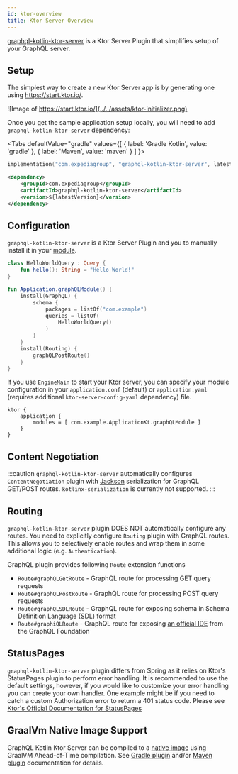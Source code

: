 ```yaml
---
id: ktor-overview
title: Ktor Server Overview
---
```



[graphql-kotlin-ktor-server](https://github.com/ExpediaGroup/graphql-kotlin/tree/master/servers/graphql-kotlin-ktor-server)
is a Ktor Server Plugin that simplifies setup of your GraphQL server.

## Setup

The simplest way to create a new Ktor Server app is by generating one using https://start.ktor.io/.

![Image of https://start.ktor.io/](../../assets/ktor-initializer.png)

Once you get the sample application setup locally, you will need to add `graphql-kotlin-ktor-server` dependency:

<Tabs
  defaultValue="gradle"
  values={[
    { label: 'Gradle Kotlin', value: 'gradle' },
    { label: 'Maven', value: 'maven' }
  ]
}>

<TabItem value="gradle">

```kotlin
implementation("com.expediagroup", "graphql-kotlin-ktor-server", latestVersion)
```

</TabItem>
<TabItem value="maven">

```xml
<dependency>
    <groupId>com.expediagroup</groupId>
    <artifactId>graphql-kotlin-ktor-server</artifactId>
    <version>${latestVersion}</version>
</dependency>
```

</TabItem>
</Tabs>

## Configuration

`graphql-kotlin-ktor-server` is a Ktor Server Plugin and you to manually install it in your [module](https://ktor.io/docs/modules.html).

```kotlin
class HelloWorldQuery : Query {
    fun hello(): String = "Hello World!"
}

fun Application.graphQLModule() {
    install(GraphQL) {
        schema {
            packages = listOf("com.example")
            queries = listOf(
                HelloWorldQuery()
            )
        }
    }
    install(Routing) {
        graphQLPostRoute()
    }
}
```

If you use `EngineMain` to start your Ktor server, you can specify your module configuration in your `application.conf` (default)
or `application.yaml` (requires additional `ktor-server-config-yaml` dependency) file.

```
ktor {
    application {
        modules = [ com.example.ApplicationKt.graphQLModule ]
    }
}
```

## Content Negotiation

:::caution
`graphql-kotlin-ktor-server` automatically configures `ContentNegotiation` plugin with [Jackson](https://github.com/FasterXML/jackson)
serialization for GraphQL GET/POST routes. `kotlinx-serialization` is currently not supported.
:::

## Routing

`graphql-kotlin-ktor-server` plugin DOES NOT automatically configure any routes. You need to explicitly configure `Routing`
plugin with GraphQL routes. This allows you to selectively enable routes and wrap them in some additional logic (e.g. `Authentication`).

GraphQL plugin provides following `Route` extension functions

- `Route#graphQLGetRoute` - GraphQL route for processing GET query requests
- `Route#graphQLPostRoute` - GraphQL route for processing POST query requests
- `Route#graphQLSDLRoute` - GraphQL route for exposing schema in Schema Definition Language (SDL) format
- `Route#graphiQLRoute` - GraphQL route for exposing [an official IDE](https://github.com/graphql/graphiql) from the GraphQL Foundation

## StatusPages

`graphql-kotlin-ktor-server` plugin differs from Spring as it relies on Ktor's StatusPages plugin to perform error handling.
It is recommended to use the default settings, however, if you would like to customize your error handling you can create
your own handler. One example might be if you need to catch a custom Authorization error to return a 401 status code.
Please see [Ktor's Official Documentation for StatusPages](https://ktor.io/docs/server-status-pages.html)

## GraalVm Native Image Support

GraphQL Kotlin Ktor Server can be compiled to a [native image](https://www.graalvm.org/latest/reference-manual/native-image/)
using GraalVM Ahead-of-Time compilation. See [Gradle plugin](../../plugins/gradle-plugin-usage-graalvm.mdx) and/or
[Maven plugin](../../plugins/maven-plugin-usage-graalvm.md) documentation for details.

